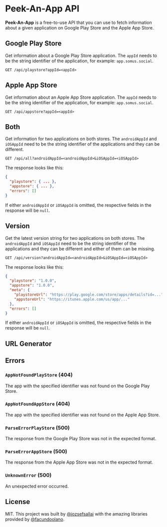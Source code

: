 
# Peek-An-App API

**Peek-An-App** is a free-to-use API that you can use to fetch information about
a given application on Google Play Store and the Apple App Store.

## Google Play Store

Get information about a Google Play Store application. The `appId` needs to be
the string identifier of the application, for example: `app.somus.social`.

```
GET /api/playstore?appId=<appId>
```

## Apple App Store

Get information about an Apple App Store application. The `appId` needs to be
the string identifier of the application, for example: `app.somus.social`.

```
GET /api/appstore?appId=<appId>
```

## Both

Get information for two applications on both stores. The `androidAppId` and
`iOSAppId` need to be the string identifier of the applications and they can be
different.

```
GET /api/all?androidAppId=<androidAppId>&iOSAppId=<iOSAppId>
```

The response looks like this:

```json
{
  "playstore": { ... },
  "appstore": { ... },
  "errors": []
}
```

If either `androidAppId` or `iOSAppId` is omitted, the respective fields in the
response will be `null`.

## Version

Get the latest version string for two applications on both stores. The
`androidAppId` and `iOSAppId` need to be the string identifier of the
applications and they can be different and either of them can be missing.

```
GET /api/version?androidAppId=<androidAppId>&iOSAppId=<iOSAppId>
```

The response looks like this:

```json
{
  "playstore": "1.0.0",
  "appstore": "1.0.0",
  "meta": {
    "playstoreUrl": "https://play.google.com/store/apps/details?id=...",
    "appstoreUrl": "https://itunes.apple.com/us/app/..."
  },
  "errors": []
}
```

If either `androidAppId` or `iOSAppId` is omitted, the respective fields in the
response will be `null`.

## URL Generator

<URLGenerator />

## Errors

### `AppNotFoundPlayStore` (404)

The app with the specified identifier was not found on the Google Play Store.

### `AppNotFoundAppStore` (404)

The app with the specified identifier was not found on the Apple App Store.

### `ParseErrorPlayStore` (500)

The response from the Google Play Store was not in the expected format.

### `ParseErrorAppStore` (500)

The response from the Apple App Store was not in the expected format.

### `UnknownError` (500)

An unexpected error occurred.

## License

MIT. This project was built by [@jozsefsallai](https://github.com/jozsefsallai)
with the amazing libraries provided by [@facundoolano](https://github.com/facundoolano).
